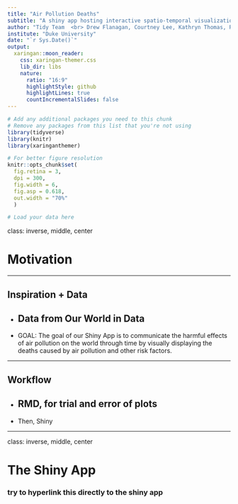 ```yaml
---
title: "Air Pollution Deaths"
subtitle: "A shiny app hosting interactive spatio-temporal visualizations. "
author: "Tidy Team  <br> Drew Flanagan, Courtney Lee, Kathryn Thomas, Raghav Rasal"
institute: "Duke University"
date: "`r Sys.Date()`"
output:
  xaringan::moon_reader:
    css: xaringan-themer.css
    lib_dir: libs
    nature:
      ratio: "16:9"
      highlightStyle: github
      highlightLines: true
      countIncrementalSlides: false
---
```


```r
# Add any additional packages you need to this chunk
# Remove any packages from this list that you're not using
library(tidyverse)
library(knitr)
library(xaringanthemer)
```

```r
# For better figure resolution
knitr::opts_chunk$set(
  fig.retina = 3, 
  dpi = 300, 
  fig.width = 6, 
  fig.asp = 0.618, 
  out.width = "70%"
  )
```

```r
# Load your data here
```

class: inverse, middle, center

# Motivation

---

## Inspiration + Data

- Data from Our World in Data
--

- GOAL: The goal of our Shiny App is to communicate the harmful effects of air pollution on the world through time by visually displaying the deaths caused by air pollution and other risk factors.

---

## Workflow

- RMD, for trial and error of plots
--

- Then, Shiny

---

class: inverse, middle, center

# The Shiny App

### try to hyperlink this directly to the shiny app

